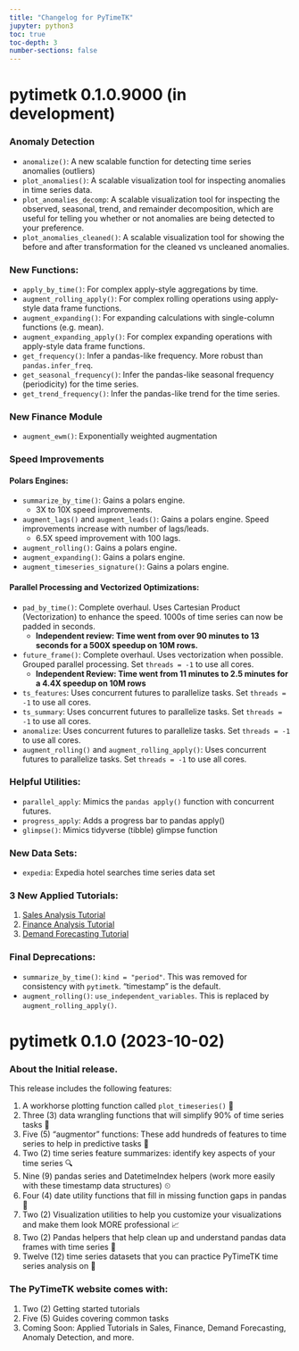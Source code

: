 ```yaml
---
title: "Changelog for PyTimeTK"
jupyter: python3
toc: true
toc-depth: 3
number-sections: false
---
```


# pytimetk 0.1.0.9000 (in development)

### Anomaly Detection

- `anomalize()`: A new scalable function for detecting time series anomalies (outliers) 
- `plot_anomalies()`: A scalable visualization tool for inspecting anomalies in time series data. 
- `plot_anomalies_decomp`: A scalable visualization tool for inspecting the observed, seasonal, trend, and remainder decomposition, which are useful for telling you whether or not anomalies are being detected to your preference.
- `plot_anomalies_cleaned()`: A scalable visualization tool for showing the before and after transformation for the cleaned vs uncleaned anomalies. 

### New Functions:

- `apply_by_time()`: For complex apply-style aggregations by time. 
- `augment_rolling_apply()`: For complex rolling operations using apply-style data frame functions.  
- `augment_expanding()`: For expanding calculations with single-column functions (e.g. mean). 
- `augment_expanding_apply()`: For complex expanding operations with apply-style data frame functions.
- `get_frequency()`: Infer a pandas-like frequency. More robust than `pandas.infer_freq`.
- `get_seasonal_frequency()`: Infer the pandas-like seasonal frequency (periodicity) for the time series. 
- `get_trend_frequency()`: Infer the pandas-like trend for the time series. 

### New Finance Module

- `augment_ewm()`: Exponentially weighted augmentation

### Speed Improvements

#### Polars Engines:

- `summarize_by_time()`: Gains a polars engine. 
  - 3X to 10X speed improvements. 
- `augment_lags()` and `augment_leads()`: Gains a polars engine. Speed improvements increase with number of lags/leads. 
  - 6.5X speed improvement with 100 lags. 
- `augment_rolling()`: Gains a polars engine.
- `augment_expanding()`: Gains a polars engine. 
- `augment_timeseries_signature()`: Gains a polars engine.

#### Parallel Processing and Vectorized Optimizations:

- `pad_by_time()`: Complete overhaul. Uses Cartesian Product (Vectorization) to enhance the speed. 1000s of time series can now be padded in seconds.
  - **Independent review: Time went from over 90 minutes to 13 seconds for a 500X speedup on 10M rows.** 
- `future_frame()`: Complete overhaul. Uses vectorization when possible. Grouped parallel processing. Set `threads = -1` to use all cores. 
  - **Independent Review: Time went from 11 minutes to 2.5 minutes for a 4.4X speedup on 10M rows**
- `ts_features`: Uses concurrent futures to parallelize tasks. Set `threads = -1` to use all cores.
- `ts_summary`: Uses concurrent futures to parallelize tasks. Set `threads = -1` to use all cores.
- `anomalize`: Uses concurrent futures to parallelize tasks. Set `threads = -1` to use all cores.
- `augment_rolling()` and `augment_rolling_apply()`: Uses concurrent futures to parallelize tasks. Set `threads = -1` to use all cores.

### Helpful Utilities:

- `parallel_apply`: Mimics the `pandas apply()` function with concurrent futures.
- `progress_apply`: Adds a progress bar to pandas apply()
- `glimpse()`: Mimics tidyverse (tibble) glimpse function

### New Data Sets:

- `expedia`: Expedia hotel searches time series data set

### 3 New Applied Tutorials:

1. [Sales Analysis Tutorial](/tutorials/01_sales_crm.html)
2. [Finance Analysis Tutorial](/tutorials/02_finance.html)
3. [Demand Forecasting Tutorial](/tutorials/03_demand_forecasting.html)

### Final Deprecations:

- `summarize_by_time()`: `kind = "period"`. This was removed for consistency with `pytimetk`. "timestamp" is the default. 
- `augment_rolling()`: `use_independent_variables`. This is replaced by `augment_rolling_apply()`.

# pytimetk 0.1.0 (2023-10-02)

### About the Initial release. 

This release includes the following features:

1. A workhorse plotting function called `plot_timeseries()` 💪
2. Three (3) data wrangling functions that will simplify 90% of time series tasks 🙏
3. Five (5) "augmentor" functions: These add hundreds of features to time series to help in predictive tasks 🧠
4. Two (2) time series feature summarizes: identify key aspects of your time series 🔍
5. Nine (9) pandas series and DatetimeIndex helpers (work more easily with these timestamp data structures) ⏲
6. Four (4) date utility functions that fill in missing function gaps in pandas 🐼
7. Two (2) Visualization utilities to help you customize your visualizations and make them look MORE professional 📈
8. Two (2) Pandas helpers that help clean up and understand pandas data frames with time series 🎇
9. Twelve (12) time series datasets that you can practice PyTimeTK time series analysis on 🔢

### The PyTimeTK website comes with:

1. Two (2) Getting started tutorials
2. Five (5) Guides covering common tasks
3. Coming Soon: Applied Tutorials in Sales, Finance, Demand Forecasting, Anomaly Detection, and more.
